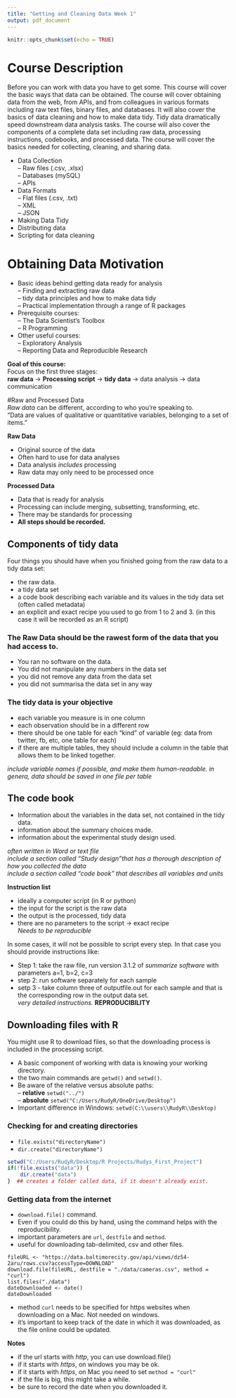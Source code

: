 ```yaml
---
title: "Getting and Cleaning Data Week 1"
output: pdf_document
---
```


```r
knitr::opts_chunk$set(echo = TRUE)
```

# Course Description
Before you can work with data you have to get some. This course will cover the basic ways that data can be obtained. The course will cover obtaining data from the web, from APIs, and from colleagues in various formats including raw text files, binary files, and databases. It will also cover the basics of data cleaning and how to make data tidy. Tidy data dramatically speed downstream data analysis tasks. The course will also cover the components of a complete data set including raw data, processing instructions, codebooks, and processed data. The course will cover the basics needed for collecting, cleaning, and sharing data.

 - Data Collection  
  -- Raw files (.csv, .xlsx)  
  -- Databases (mySQL)  
  -- APIs  
 - Data Formats  
  -- Flat files (.csv, .txt)  
  -- XML  
  -- JSON  
 - Making Data Tidy  
 - Distributing data  
 - Scripting for data cleaning  
 
# Obtaining Data Motivation  
 - Basic ideas behind getting data ready for analysis  
  -- Finding and extracting raw data  
  -- tidy data principles and how to make data tidy  
  -- Practical implementation through a range of R packages  
 - Prerequisite courses:  
  -- The Data Scientist's Toolbox  
  -- R Programming  
 - Other useful courses:  
  -- Exploratory Analysis  
  -- Reporting Data and Reproducible Research  

 **Goal of this course:**  
 Focus on the first three stages:  
 **raw data** -> **Processing script** -> **tidy data** -> data analysis -> data communication  
 
#Raw and Processed Data  
 *Raw data* can be different, according to who you're speaking to.  
 "Data are values of qualitative or quantitative variables, belonging to a set of items."  

 **Raw Data**  
 
 - Original source of the data  
 - Often hard to use for data analyses  
 - Data analysis *includes* processing  
 - Raw data may only need to be processed once  
 
 **Processed Data**  
 
 - Data that is ready for analysis  
 - Processing can include merging, subsetting, transforming, etc.  
 - There may be standards for processing  
 - **All steps should be recorded.**  

## Components of tidy data  
Four things you should have when you finished going from the raw data to a tidy data set:  

 - the raw data.  
 - a tidy data set  
 - a code book describing each variable and its values in the tidy data set (often called metadata)  
 - an explicit and exact recipe you used to go from 1 to 2 and 3. (in this case it will be recorded as an R script)  

### The Raw Data should be the rawest form of the data that you had access to.  
 - You ran no software on the data.  
 - You did not manipulate any numbers in the data set  
 - you did not remove any data from the data set
 - you did not summarisa the data set in any way

### The tidy data is your objective  
 - each variable you measure is in one column  
 - each observation should be in a different row  
 - there should be one table for each "kind" of variable (eg: data from twitter, fb, etc, one table for each)  
 - if there are multiple tables, they should include a column in the table that allows them to be linked together.  

 *include variable names if possible, and make them human-readable.*
 *in genera, data should be saved in one file per table*
 
## The code book  
 - Information about the variables in the data set, not contained in the tidy data.  
 - information about the summary choices made.  
 - information about the experimental study design used.  
 
 *often written in Word or text file*  
 *include a section called "Study design"that has a thorough description of how you collected the data*  
 *include a section called "code book" that describes all variables and units*  

**Instruction list**  

 - ideally a computer script (in R or python)  
 - the input for the script is the raw data  
 - the output is the processed, tidy data  
 - there are no parameters to the script -> exact recipe  
 *Needs to be reproducible*

In some cases, it will not be possible to script every step. In that case you should provide instructions like:  

 - Step 1: take the raw file, run version 3.1.2 of *summarize software* with parameters a=1, b=2, c=3  
 - step 2: run software separately for each sample  
 - setp 3 - take column three of outputfile.out for each sample and that is the corresponding row in the output data set.  
*very detailed instructions.* **REPRODUCIBILITY**  

## Downloading files with R  
You might use R to download files, so that the downloading process is included in the processing script.  

 - A basic component of working with data is knowing your working directory.  
 - the two main commands are `getwd()` and `setwd()`.  
 - Be aware of the relative versus absolute paths:  
  -- **relative** `setwd("../")`  
  -- **absolute** `setwd("C:/Users/RudyR/OneDrive/Desktop")`  
 - Important difference in Windows: `setwd(C:\\users\\RudyR\\Desktop)`  
 
### Checking for and creating directories  
 - `file.exists("directoryName")`  
 - `dir.create("directoryName")`  
```r
setwd("C:/Users/RudyR/Desktop/R Projects/Rudys_First_Project")
if(!file.exists("data")) {
    dir.create("data")
}  ## creates a folder called data, if it doesn't already exist.
```  

### Getting data from the internet  
 - `download.file()` command.  
 - Even if you could do this by hand, using the command helps with the reproducibility.  
 - important parameters are `url`, `destfile` and `method`.  
 - useful for downloading tab-delimited, csv and other files.  

```{}
fileURL <- "https://data.baltimorecity.gov/api/views/dz54-2aru/rows.csv?accessType=DOWNLOAD"
download.file(fileURL, destfile = "./data/cameras.csv", method = "curl")
list.files("./data")
dateDownloaded <- date()
dateDownloaded
```  
 - method `curl` needs to be specified for https websites when downloading on a Mac. Not needed on windows.  
 - it's important to keep track of the date in which it was downloaded, as the file online could be updated.  
 
 **Notes**  
 
 - if the url starts with *http*, you can use download.file()  
 - if it starts with *https*, on windows you may be ok.  
 - if it starts with *https*, on Mac you need to set `method = "curl"`  
 - if the file is big, this might take a while.  
 - be sure to record the date when you downloaded it.  
 
 

 
 